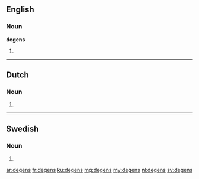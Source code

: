 ==English==

===Noun===
'''degens'''

# {{plural of|degen}}

----

==Dutch==

===Noun===
{{head|nl}}

# {{nl-noun form of|pl|degen}}

----

==Swedish==

===Noun===
{{head|sv|noun form}}

# {{sv-noun-form-def-gen|deg}}

[[ar:degens]]
[[fr:degens]]
[[ku:degens]]
[[mg:degens]]
[[my:degens]]
[[nl:degens]]
[[sv:degens]]